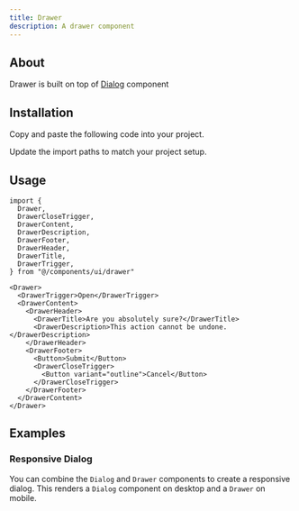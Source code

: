 ```yaml
---
title: Drawer
description: A drawer component
---
```


<ComponentPreview component="drawer" />

## About

Drawer is built on top of [Dialog](./dialog) component

## Installation

<ComponentInstall>

<Fragment slot="manual">

<Steps>

<Step>Copy and paste the following code into your project.</Step>

<ComponentSource component="drawer" />

<Step>Update the import paths to match your project setup.</Step>

</Steps>

</Fragment>

</ComponentInstall>

## Usage

```tsx
import {
  Drawer,
  DrawerCloseTrigger,
  DrawerContent,
  DrawerDescription,
  DrawerFooter,
  DrawerHeader,
  DrawerTitle,
  DrawerTrigger,
} from "@/components/ui/drawer"
```

```tsx
<Drawer>
  <DrawerTrigger>Open</DrawerTrigger>
  <DrawerContent>
    <DrawerHeader>
      <DrawerTitle>Are you absolutely sure?</DrawerTitle>
      <DrawerDescription>This action cannot be undone.</DrawerDescription>
    </DrawerHeader>
    <DrawerFooter>
      <Button>Submit</Button>
      <DrawerCloseTrigger>
        <Button variant="outline">Cancel</Button>
      </DrawerCloseTrigger>
    </DrawerFooter>
  </DrawerContent>
</Drawer>
```

## Examples

### Responsive Dialog

You can combine the `Dialog` and `Drawer` components to create a responsive dialog. This renders a `Dialog` component on desktop and a `Drawer` on mobile.

<ComponentPreview component="drawer" name="drawer-dialog" />
